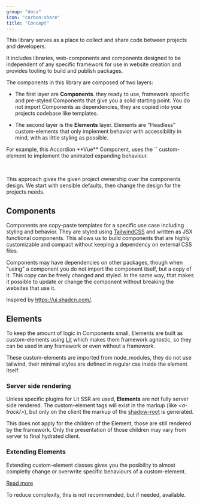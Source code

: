 ```yaml
---
group: "docs"
icon: "carbon:share"
title: "Concept"
---
```



This library serves as a place to collect and share code between projects and developers.

It includes libraries, web-components and components designed to be independent of any specific framework for use in website creation and provides tooling to build and publish packages.

The components in this library are composed of two layers:

- The first layer are **Components**. they ready to use, framework specific and pre-styled Components that give you a solid starting point. You do not import Components as dependencies, they are copied into your projects codebase like templates.

- The second layer is the **Elements** layer. Elements are "Headless" custom-elements that only implement behavior with accessibility in mind, with as little styling as possible.

<div class="not-content max-w-[800px]">
  <p>
    For example, this Accordion **Vue** Component, uses the `<a-expandable/>` custom-element to implement the animated expanding behaviour.
  </p>
  <AccordionDemo class="pt-4" client:only="vue" />
</div>

<br/>

This approach gives the given project ownership over the components design. We start with sensible defaults, then change the design for the projects needs.

## Components

Components are copy-paste templates for a specific use case including styling and behavior.
They are styled using [TailwindCSS](https://tailwindcss.com/) and written as JSX functional components. This allows us to build components that are highly customizable and compact without keeping a dependency on external CSS files.

Components may have dependencies on other packages, though when "using" a component you do not import the component itself, but a copy of it. This copy can be freely changed and styled. In the same way, that makes it possible to update or change the component without breaking the websites that use it.

Inspired by https://ui.shadcn.com/.

## Elements

To keep the amount of logic in Components small, Elements are built as custom-elements using [Lit](https://lit.dev/docs/) which makes them framework agnostic, so they can be used in any framework or even without a framework.

These custom-elements are imported from node_modules, they do not use tailwind, their minimal styles are defined in regular css inside the element itself.

### Server side rendering

Unless specific plugins for Lit SSR are used, **Elements** are not fully server side rendered. The custom-element tags will exist in the markup (like *\<a-track\/\>*), but only on the client the markup of the [shadow-root](https://lit.dev/docs/components/shadow-dom/) is generated.

This does not apply for the children of the Element, those are still rendered by the framework. Only the presentation of those children may vary from server to final hydrated client.

### Extending Elements

Extending custom-element classes gives you the posibility to almost completly change or overwrite specific behaviours of a custom-element.

[Read more](https://lit.dev/docs/composition/mixins/)

To reduce complexity, this is not recommended, but if needed, available.
